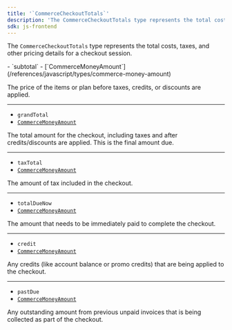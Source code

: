 ```yaml
---
title: '`CommerceCheckoutTotals`'
description: 'The CommerceCheckoutTotals type represents the total costs, taxes, and other pricing details for a checkout session.'
sdk: js-frontend
---
```


<Include src="_partials/billing/api-experimental" />

The `CommerceCheckoutTotals` type represents the total costs, taxes, and other pricing details for a checkout session.

<Properties>
  - `subtotal`
  - [`CommerceMoneyAmount`](/references/javascript/types/commerce-money-amount)

  The price of the items or plan before taxes, credits, or discounts are applied.

  ---

  - `grandTotal`
  - [`CommerceMoneyAmount`](/references/javascript/types/commerce-money-amount)

  The total amount for the checkout, including taxes and after credits/discounts are applied. This is the final amount due.

  ---

  - `taxTotal`
  - [`CommerceMoneyAmount`](/references/javascript/types/commerce-money-amount)

  The amount of tax included in the checkout.

  ---

  - `totalDueNow`
  - [`CommerceMoneyAmount`](/references/javascript/types/commerce-money-amount)

  The amount that needs to be immediately paid to complete the checkout.

  ---

  - `credit`
  - [`CommerceMoneyAmount`](/references/javascript/types/commerce-money-amount)

  Any credits (like account balance or promo credits) that are being applied to the checkout.

  ---

  - `pastDue`
  - [`CommerceMoneyAmount`](/references/javascript/types/commerce-money-amount)

  Any outstanding amount from previous unpaid invoices that is being collected as part of the checkout.
</Properties>
